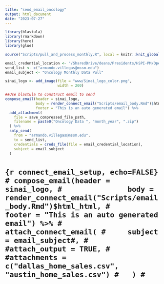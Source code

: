 ```yaml
---
title: "send_email_oncology"
output: html_document
date: "2023-07-27"
---
```


```r
library(blastula)
library(rmarkdown)
library(here)
library(glue)
```


```r
source("Scripts/pull_and_process_monthly.R", local = knitr::knit_global())
```

```r
email_credential_location <- "/SharedDrive/deans/Presidents/HSPI-PM/Operations Analytics and Optimization/Administrative/Workgroups/R Workbench/Working Area/Data Connections/email_creds"
send_list <- c("armando.villegas@mssm.edu")
email_subject <- "Oncology Monthly Data Pull"

sinai_logo <- add_image(file = "www/Sinai_logo_color.png",
                        width = 200)

##Use blastula to construct email to send
compose_email(header = sinai_logo,
              body = render_connect_email("Scripts/email_body.Rmd")$html_html,
              footer = "This is an auto generated email") %>%
  add_attachment(
    file = save_compressed_file_path,
    filename = paste0("Oncology Data ", "month_year", ".zip")
  ) %>%
  smtp_send(
    from = "armando.villegas@mssm.edu",
    to = send_list,
    credentials = creds_file(file = email_credential_location),
    subject = email_subject
  )
```

# ```{r connect_email_setup, echo=FALSE}
# compose_email(header = sinai_logo,
#               body = render_connect_email("Scripts/email_body.Rmd")$html_html,
#               footer = "This is an auto generated email") %>%
#   attach_connect_email(
#     subject = email_subject#,
#     #attach_output = TRUE,
#     #attachments = c("dallas_home_sales.csv", "austin_home_sales.csv")
#   )
# ```
